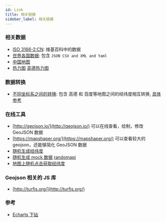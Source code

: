 ```yaml
---
id: Link
title: 相关链接
sidebar_label: 相关链接
---
```


### 相关数据

- [ISO 3166-2:CN](https://zh.wikipedia.org/wiki/ISO_3166-2:CN): 维基百科中的数据
- [世界各国数据](https://mledoze.github.io/countries/): 包含 `JSON CSV and XML and Yaml`
- [中国地图](https://gw.alipayobjects.com/os/basement_prod/32e1f3ab-8588-46cb-8a47-75afb692117d.json)
- [热力图](https://gw.alipayobjects.com/os/bmw-prod/8990e8b4-c58e-419b-afb9-8ea3daff2dd1.json) [高德热力图](https://a.amap.com/jsapi_demos/static/resource/heatmapData.js)

### 数据转换

- [不同坐标系之间的转换](https://github.com/hujiulong/gcoord): 包含 高德 和 百度等地图之间的经纬度相互转换, [具体参考](https://github.com/hujiulong/gcoord/wiki/%E5%9C%B0%E7%90%86%E5%9D%90%E6%A0%87%E7%B3%BB)

### 在线工具

- [http://geojson.io/](http://geojson.io/) 可以在线查看，绘制，修改 GeoJSON 数据
- [https://mapshaper.org/](https://mapshaper.org/) 可以查看较大的 geojson，还能够简化 GeoJSON 数据
- [随机生成经纬度](http://www.geomidpoint.com/random/calculation.html)
- [随机生成 mock 数据](https://randomuser.me/) [randomapi](https://randomapi.com/)
- [地图上随机点击获取经纬度](https://3geonames.org/)

### Geojson 相关的 JS 库

- [http://turfjs.org/](http://turfjs.org/)

### 参考

- [Echarts 下钻](http://www.bootstrapmb.com/item/7878/preview)
